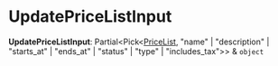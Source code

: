 
# UpdatePriceListInput

 **UpdatePriceListInput**: Partial&#60;Pick&#60;[PriceList](../../entities/classes/entities.PriceList.mdx), "name" \| "description" \| "starts_at" \| "ends_at" \| "status" \| "type" \| "includes_tax"&#62;&#62; & `object`
